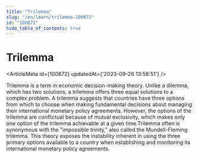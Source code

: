 ```yaml
---
title: "Trilemma"
slug: "/en/learn/trilemma-100872"
id: "100872"
hide_table_of_contents: true
---
```



# Trilemma

<ArticleMeta id={100872} updatedAt={'2023-09-26 13:58:51'} />
<div className='border-solid border-b border-t-0 my-4 border-[var(--ifm-color-gray-300)]' />

Trilemma is a term in economic decision-making theory. Unlike a dilemma, which has two solutions, a trilemma offers three equal solutions to a complex problem. A trilemma suggests that countries have three options from which to choose when making fundamental decisions about managing their international monetary policy agreements. However, the options of the trilemma are conflictual because of mutual exclusivity, which makes only one option of the trilemma achievable at a given time.Trilemma often is synonymous with the "impossible trinity," also called the Mundell-Fleming trilemma. This theory exposes the instability inherent in using the three primary options available to a country when establishing and monitoring its international monetary policy agreements.
